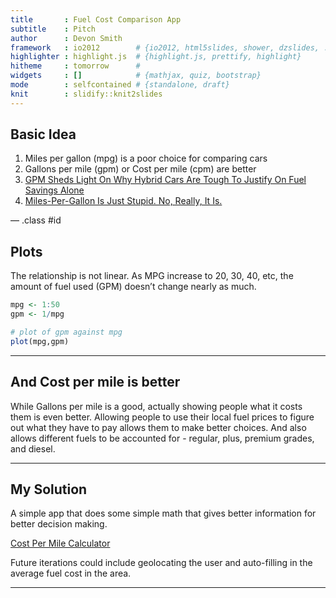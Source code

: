 ```yaml
---
title       : Fuel Cost Comparison App
subtitle    : Pitch
author      : Devon Smith
framework   : io2012        # {io2012, html5slides, shower, dzslides, ...}
highlighter : highlight.js  # {highlight.js, prettify, highlight}
hitheme     : tomorrow      # 
widgets     : []            # {mathjax, quiz, bootstrap}
mode        : selfcontained # {standalone, draft}
knit        : slidify::knit2slides
---
```


## Basic Idea

1. Miles per gallon (mpg) is a poor choice for comparing cars
2. Gallons per mile (gpm) or Cost per mile (cpm) are better
3. [GPM Sheds Light On Why Hybrid Cars Are Tough To Justify On Fuel Savings Alone](http://www.dialogueearth.org/2011/08/23/gpm-sheds-light-on-why-hybrid-cars-are-tough-to-justify-on-fuel-savings-alone/)
4. [Miles-Per-Gallon Is Just Stupid. No, Really, It Is.](http://www.greencarreports.com/news/1019426_miles-per-gallon-is-just-stupid-no-really-it-is)

--- .class #id 

## Plots

The relationship is not linear. As MPG increase to 20, 30, 40, etc,
the amount of fuel used (GPM) doesn't change nearly as much.

```r

mpg <- 1:50
gpm <- 1/mpg

# plot of gpm against mpg
plot(mpg,gpm)

```

---

## And Cost per mile is better

While Gallons per mile is a good, actually showing people what it costs them is even better.
Allowing people to use their local fuel prices to figure out what they have to pay allows them
to make better choices. And also allows different fuels to be accounted for - regular, plus, premium grades, and diesel.

---

## My Solution

A simple app that does some simple math that gives better information for better decision making.

[Cost Per Mile Calculator](https://decasm.shinyapps.io/autofuel/)

Future iterations could include geolocating the user and auto-filling in the average fuel cost in the area.

---


